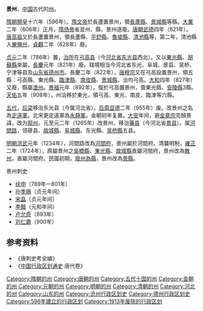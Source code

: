 '''景州'''，[[中国|中国]]古代的[[州|州]]。

[[隋朝|隋朝]][[開皇|開皇]]十六年（596年）。[[隋文帝|隋文帝]]於長蘆置景州，領[[長蘆縣|長蘆縣]]、[[景城縣|景城縣]]等縣。[[大业_(年号)|大業]]二年（606年）正月，[[隋炀帝|隋炀帝]]省並州、縣，景州逐廢。[[唐朝|唐朝]][[武德|武德]]四年（621年）。[[唐高祖|唐高祖]]又於長蘆置景州，領長蘆縣、[[平舒縣|平舒縣]]、[[魯坡縣|魯坡縣]]、[[清池縣|清池縣]]等，第二年，清池縣入[[東鹽州|東鹽州]]，[[貞觀_(唐朝)|貞觀]]二年（628年）廢。

[[貞元_(唐朝)|贞元]]二年（786年）置，[[治所|治所]]在[[弓高县|弓高县]]（今[[河北省|河北省]][[东光县|东光县]]西北）。又以[[東光縣|東光縣]]、[[胡蘇縣|胡蘇縣]]來屬，[[長慶|長慶]]元年（821年）廢。辖境相当今河北省东光、阜城、景县、吴桥、宁津等县及[[山东省|山东省]][[德州市|德州市]]。長慶二年（822年），[[唐穆宗|唐穆宗]]又在弓高設置景州，領五縣：弓高縣、東光縣、[[臨津縣|臨津縣]]、[[南皮縣|南皮縣]]、[[景城縣|景城縣]]，治均弓高。[[大和_(唐朝)|大和]]四年（827年）又廢，縣屬[[沧州_(古代)|滄州]]。[[景福_(唐朝)|景福]]元年（892年），復於弓高置景州，管東光縣、[[安陵縣|安陵縣]]3縣。[[天祐_(唐朝)|天佑]]五年（908年），州治移於東光，領弓高、東光、南皮、臨津等六縣。

[[五代|五代]]，[[后梁|后梁]]移治东光县（今属河北省）。[[后周|后周]][[显德|显德]]二年（955年）废。改景州之名為[[定遠軍|定遠軍]]。北宋更定遠軍為[[永靜軍|永靜軍]]。金朝初年复置。[[大安_(金朝)|大安]]年间，避[[金章宗|金章宗]]完顏景諱，改为[[观州|观州]]。元至元二年（1265年）改景州，移治[[蓨县|蓨县]]（今河北省[[景县|景县]]）。属[[河間路|河間路]]，领蓚县、[[故城縣|故城縣]]、[[阜城縣|阜城縣]]、东光縣、[[吴桥縣|吴桥縣]]五县。

[[明朝|明朝]][[洪武|洪武]]元年（1234年），河間路改為[[河間府|河間府]]，景州屬於河間府。清襲明制，[[雍正|雍正]]二年（1724年），原屬景州之[[吳橋縣|吳橋縣]]、[[東光縣|東光縣]]、[[故城縣|故城縣]]直屬河間府，景州改為[[散州|散州]]，直屬河間府。民國初期，[[废府州厅改县|廢州為縣]]，景州改為[[景縣|景縣]]。
;景州刺史
*[[徐申|徐申]]（789年—801年）
*[[孙季赐|孙季赐]]（贞元年间）
*[[宋皛|宋皛]]（贞元年间）
*[[李黯|李黯]]（元和年间）
*[[卢允奇|卢允奇]]（893年）
*[[刘仁霸|刘仁霸]]（900年）
== 参考资料 ==
*《唐刺史考全编》
*《[[中国行政区划通史|中国行政区划通史]] 唐代卷》

{{五代行政區劃|nocat}}
{{金朝行政区划|nocat}}
[[Category:隋朝的州|Category:隋朝的州]]
[[Category:唐朝的州|Category:唐朝的州]]
[[Category:五代十国的州|Category:五代十国的州]]
[[Category:金朝的州|Category:金朝的州]]
[[Category:元朝的州|Category:元朝的州]]
[[Category:明朝的州|Category:明朝的州]]
[[Category:清朝的州|Category:清朝的州]]
[[Category:河北的州|Category:河北的州]]
[[Category:山东的州|Category:山东的州]]
[[Category:沧州行政区划史|Category:沧州行政区划史]]
[[Category:德州行政区划史|Category:德州行政区划史]]
[[Category:596年建立的行政区划|Category:596年建立的行政区划]]
[[Category:1913年废除的行政区划|Category:1913年废除的行政区划]]